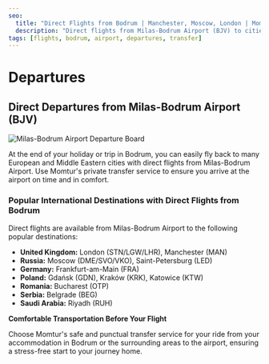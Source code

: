 ```yaml
---
seo:
  title: "Direct Flights from Bodrum | Manchester, Moscow, London | Momtur"
  description: "Direct flights from Milas-Bodrum Airport (BJV) to cities like Manchester, Moscow, London, Frankfurt, and Riyadh. Arrive for your departure safely with Momtur."
tags: [flights, bodrum, airport, departures, transfer]
---
```


# Departures

## Direct Departures from Milas-Bodrum Airport (BJV)

![Milas-Bodrum Airport Departure Board](https://res.cloudinary.com/djzzikcey/image/upload/v1752995553/flights/bodrum/airport-departure-board.jpg)

At the end of your holiday or trip in Bodrum, you can easily fly back to many European and Middle Eastern cities with direct flights from Milas-Bodrum Airport. Use Momtur's private transfer service to ensure you arrive at the airport on time and in comfort.

### Popular International Destinations with Direct Flights from Bodrum

Direct flights are available from Milas-Bodrum Airport to the following popular destinations:

- **United Kingdom:** London (STN/LGW/LHR), Manchester (MAN)
- **Russia:** Moscow (DME/SVO/VKO), Saint-Petersburg (LED)
- **Germany:** Frankfurt-am-Main (FRA)
- **Poland:** Gdańsk (GDN), Kraków (KRK), Katowice (KTW)
- **Romania:** Bucharest (OTP)
- **Serbia:** Belgrade (BEG)
- **Saudi Arabia:** Riyadh (RUH)

**Comfortable Transportation Before Your Flight**

Choose Momtur's safe and punctual transfer service for your ride from your accommodation in Bodrum or the surrounding areas to the airport, ensuring a stress-free start to your journey home.
